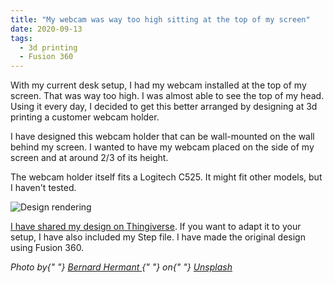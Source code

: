 ```yaml
---
title: "My webcam was way too high sitting at the top of my screen"
date: 2020-09-13
tags:
  - 3d printing
  - Fusion 360
---
```


With my current desk setup, I had my webcam installed at the top of my screen. That was way too high. I was almost able to see the top of my head. Using it every day, I decided to get this better arranged by designing at 3d printing a customer webcam holder.

I have designed this webcam holder that can be wall-mounted on the wall behind my screen. I wanted to have my webcam placed on the side of my screen and at around 2/3 of its height.

The webcam holder itself fits a Logitech C525. It might fit other models, but I haven't tested.

![Design rendering](./support_webcam_2020-Sep-14_01-06-58AM-000_CustomizedView4391082730.png)

[I have shared my design on Thingiverse](https://www.thingiverse.com/thing:4596219). If you want to adapt it to your setup, I have also included my Step file. I have made the original design using Fusion 360.

<span>
  <em>
    Photo by{" "}
    <a href="https://unsplash.com/@bernardhermant?utm_source=unsplash&amp;utm_medium=referral&amp;utm_content=creditCopyText">
      Bernard Hermant
    </a>{" "}
    on{" "}
    <a href="https://unsplash.com/s/photos/video-conference?utm_source=unsplash&amp;utm_medium=referral&amp;utm_content=creditCopyText">
      Unsplash
    </a>
  </em>
</span>
